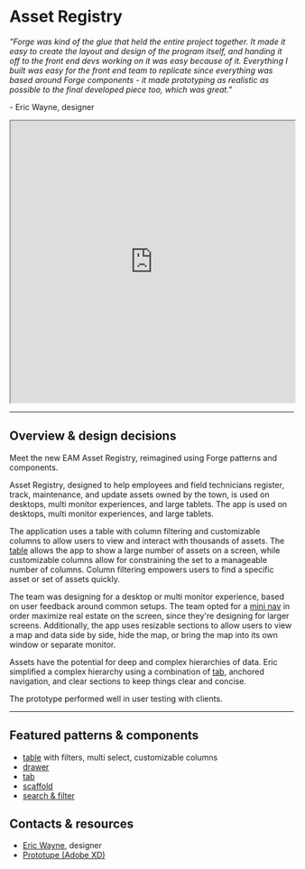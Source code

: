 # Asset Registry

_"Forge was kind of the glue that held the entire project together. It made it easy to create the layout and design of the program itself, and handing it off to the front end devs working on it was easy because of it. Everything I built was easy for the front end team to replicate since everything was based around Forge components - it made prototyping as realistic as possible to the final developed piece too, which was great."_

\- Eric Wayne, designer

<iframe width="100%" height="500" src="https://web.microsoftstream.com/embed/video/b86d2be8-56fe-449c-9167-62636df211ad?autoplay=false&amp;showinfo=true" allowFullScreen style={{border: 'none', paddingTop: '24px', paddingBottom: '24px'}}></iframe>

---

## Overview & design decisions

Meet the new EAM Asset Registry, reimagined using Forge patterns and components.

Asset Registry, designed to help employees and field technicians register, track, maintenance, and update assets owned by the town, is used on desktops, multi monitor
experiences, and large tablets. The app is used on desktops, multi monitor experiences, and large tablets.

The application uses a table with column filtering and customizable columns to allow users to view and interact with thousands of assets. The [table](/components/table/table)
allows the app to show a large number of assets on a screen, while customizable columns allow for constraining the set to a manageable number of columns. Column
filtering empowers users to find a specific asset or set of assets quickly. 

The team was designing for a desktop or multi monitor experience, based on user feedback around common setups. The team opted for a [mini nav](/components/drawer#mini)
in order maximize real estate on the screen, since they're designing for larger screens. Additionally, the app uses resizable sections to allow users to view a map and
data side by side, hide the map, or bring the map into its own window or separate monitor.

Assets have the potential for deep and complex hierarchies of data. Eric simplified a complex hierarchy using a combination of [tab](/components/navigation/tabs), anchored
navigation, and clear sections to keep things clear and concise.

The prototype performed well in user testing with clients.

---

<Columns columns="two" type="equal">

<div>

## Featured patterns & components

- [table](/components/table/table) with filters, multi select, customizable columns
- [drawer](/components/navigation/drawer)
- [tab](/components/navigation/tabs)
- [scaffold](/components/layouts/scaffold)
- [search & filter](/patterns/search-and-filter)

</div>

<div>

## Contacts & resources

- <a href="mailto:eric.wayne@tylertech.com">Eric Wayne</a>, designer
- <a href="https://xd.adobe.com/view/5264db89-29ca-4234-aad1-3f06a43f319b-0737/?fullscreen" target="_blank" rel="noopener noreferrer">Prototupe (Adobe XD)</a>

</div>

</Columns>
